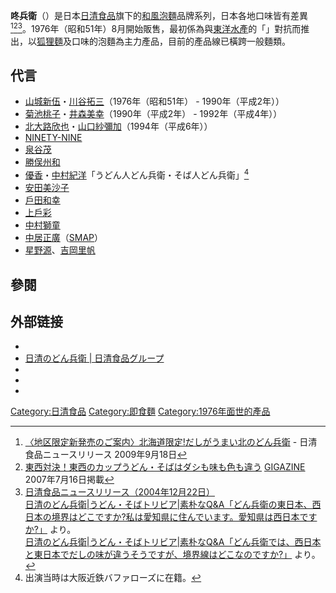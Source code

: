 {{Translating|||time=2022-02-07T05:35:42+00:00}}

'''咚兵衛'''（{{jpn|j=どん兵衛|hg=どんべえ|rm=don bē|f=y}}）是日本[[日清食品|日清食品]]旗下的[[和風|和風]][[泡麵|泡麵]]品牌系列，日本各地口味皆有差異<ref name="kita">[http://www.nissinfoods.co.jp/com/news/news_release.html?nid=1714 〈地区限定新発売のご案内〉北海道限定!だしがうまい北のどん兵衛] {{Wayback|url=http://www.nissinfoods.co.jp/com/news/news_release.html?nid=1714 |date=20130730171753 }} - 日清食品ニュースリリース 2009年9月18日</ref><ref name="giga">[http://gigazine.net/index.php?/news/comments/20070716_cup_touzai/ 東西対決！東西のカップうどん・そばはダシも味も色も違う] {{Wayback|url=http://gigazine.net/index.php?%2Fnews%2Fcomments%2F20070716_cup_touzai%2F |date=20100612070028 }} [[GIGAZINE|GIGAZINE]] 2007年7月16日掲載</ref><ref>[http://www.nissinfoods.co.jp/com/news/news_release.html?nid=808 日清食品ニュースリリース（2004年12月22日）] {{Wayback|url=http://www.nissinfoods.co.jp/com/news/news_release.html?nid=808 |date=20130730164051 }}<br />[http://donbei.jp/trivia/qa/a12.html 日清のどん兵衛|うどん・そばトリビア|素朴なQ&A「どん兵衛の東日本、西日本の境界はどこですか?私は愛知県に住んでいます。愛知県は西日本ですか?」] {{Wayback|url=http://donbei.jp/trivia/qa/a12.html |date=20090501231236 }}より。<br />[http://donbei.jp/trivia/qa/a22.html 日清のどん兵衛|うどん・そばトリビア|素朴なQ&A「どん兵衛では、西日本と東日本でだしの味が違うそうですが、境界線はどこなのですか?」] {{Wayback|url=http://donbei.jp/trivia/qa/a22.html |date=20090501203607 }}より。</ref>。1976年（昭和51年）8月開始販售，最初係為與[[東洋水產|東洋水產]]的「{{link-ja|丸醬紅狐狸及綠貍貓|マルちゃん赤いきつねと緑のたぬき|丸醬的烏龍杯麵狐狸}}」對抗而推出，以[[狐狸_(麵食)|狐狸麵]]及{{link-ja|狸貓 (麵食)|たぬき (麺類)|狸貓麵}}口味的泡麵為主力產品，目前的產品線已橫跨一般麵類。

== 代言 ==
* [[山城新伍|山城新伍]]・[[川谷拓三|川谷拓三]]（1976年（昭和51年） - 1990年（平成2年））
* [[菊池桃子|菊池桃子]]・[[井森美幸|井森美幸]]（1990年（平成2年） - 1992年（平成4年））
* [[北大路欣也|北大路欣也]]・[[山口紗彌加|山口紗彌加]]（1994年（平成6年））
* [[NINETY-NINE|NINETY-NINE]]
* [[泉谷茂|泉谷茂]]
* [[勝俣州和|勝俣州和]]
* [[優香|優香]]・[[中村紀洋|中村紀洋]]「うどん人どん兵衛・そば人どん兵衛」<ref>出演当時は大阪近鉄バファローズに在籍。</ref>
* [[安田美沙子|安田美沙子]]
* [[戶田和幸|戶田和幸]]
* [[上戶彩|上戶彩]]
* [[中村獅童|中村獅童]]
* [[中居正廣|中居正廣]]（[[SMAP|SMAP]]）
* [[星野源|星野源]]、[[吉岡里帆|吉岡里帆]]

== 參閱 ==
{{Reflist}}

== 外部链接 ==
{{Commonscat|Nissin Donbei}}
* {{official website|https://www.donbei.jp/}}
* [https://www.nissin.com/jp/products/brands/donbei/ 日清のどん兵衛 | 日清食品グループ] {{Wayback|url=https://www.nissin.com/jp/products/brands/donbei/ |date=20210120000607 }} 
* {{Twitter|donbei_jp}}
* {{Facebook|donbeee}}
* {{YouTube|p=PLlGE8TwTkv_T9OwcMYSbjOOc54CZGavnJ}}

{{DEFAULTSORT:Donbei}}
[[Category:日清食品|Category:日清食品]]
[[Category:即食麵|Category:即食麵]]
[[Category:1976年面世的產品|Category:1976年面世的產品]]